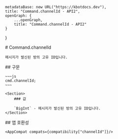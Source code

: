 
    metadataBase: new URL("https://kbotdocs.dev"),
    title: "Command.channelId - API2",
    openGraph: {
        ...openGraph,
        title: "Command.channelId - API2"
    }
}

<Section>
    # Command.channelId

    메시지가 발신된 방의 고유 ID입니다.
</Section>
<Section>
    ## 구문

    ~~~js
    cmd.channelId;
    ~~~

    <Section>
        ### 값

        `BigInt` - 메시지가 발신된 방의 고유 ID입니다.
    </Section>
</Section>
<Section>
    ## 앱 호환성

    <AppCompat compats={compatibility["channelId"]}/>
</Section>